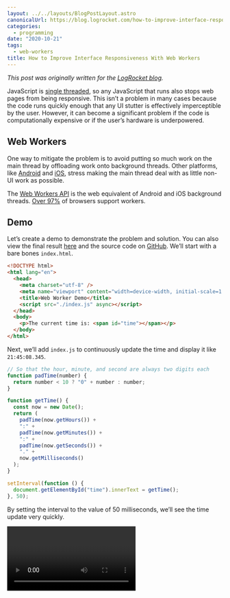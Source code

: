 ```yaml
---
layout: ../../layouts/BlogPostLayout.astro
canonicalUrl: https://blog.logrocket.com/how-to-improve-interface-responsiveness-with-web-workers/
categories:
  - programming
date: "2020-10-21"
tags:
  - web-workers
title: How to Improve Interface Responsiveness With Web Workers
---
```


*This post was originally written for the [LogRocket
blog](https://blog.logrocket.com/how-to-improve-interface-responsiveness-with-web-workers/).*

JavaScript is [single
threaded](https://en.wikipedia.org/wiki/Thread_(computing)#Single_threading), so
any JavaScript that runs also stops web pages from being responsive. This isn’t
a problem in many cases because the code runs quickly enough that any UI stutter
is effectively imperceptible by the user. However, it can become a significant
problem if the code is computationally expensive or if the user’s hardware is
underpowered.

## Web Workers

One way to mitigate the problem is to avoid putting so much work on the main
thread by offloading work onto background threads. Other platforms, like
[Android](https://developer.android.com/guide/components/processes-and-threads)
and
[iOS](https://developer.apple.com/documentation/xcode/improving_your_app_s_performance/improving_app_responsiveness),
stress making the main thread deal with as little non-UI work as possible.

The [Web Workers
API](https://developer.mozilla.org/en-US/docs/Web/API/Web_Workers_API) is the
web equivalent of Android and iOS background threads. [Over
97%](https://caniuse.com/#feat=webworkers) of browsers support workers.

## Demo

Let’s create a demo to demonstrate the problem and solution. You can also view
the final result [here](https://www.islamvalley.com/web-worker-demo) and the source
code on [GitHub](https://github.com/recdata/web-worker-demo). We’ll start with a
bare bones `index.html`.

```html
<!DOCTYPE html>
<html lang="en">
  <head>
    <meta charset="utf-8" />
    <meta name="viewport" content="width=device-width, initial-scale=1.0" />
    <title>Web Worker Demo</title>
    <script src="./index.js" async></script>
  </head>
  <body>
    <p>The current time is: <span id="time"></span></p>
  </body>
</html>
```

Next, we’ll add `index.js` to continuously update the time and display it like
`21:45:08.345`.

```javascript
// So that the hour, minute, and second are always two digits each
function padTime(number) {
  return number < 10 ? "0" + number : number;
}

function getTime() {
  const now = new Date();
  return (
    padTime(now.getHours()) +
    ":" +
    padTime(now.getMinutes()) +
    ":" +
    padTime(now.getSeconds()) +
    "." +
    now.getMilliseconds()
  );
}

setInterval(function () {
  document.getElementById("time").innerText = getTime();
}, 50);
```

By setting the interval to the value of 50 milliseconds, we’ll see the time
update very quickly.

<Video imgurId="WbgtgYL" />

### Setting up a Server

Next, we’ll start a Node.js project with either `npm init` or `yarn init` and
install [Parcel](https://parceljs.org/). The first reason we want to use Parcel
is that [in Chrome, workers need to be served](https://parceljs.org/) rather
than loaded from a local file. So when we add a worker later, we wouldn’t be
able to just open `index.html` if we’re using Chrome. The second reason is that
Parcel has built-in web worker support that requires no configuration for our
demo. Other bundlers like [Webpack](https://webpack.js.org/) would require [more
setup](https://webpack.js.org/loaders/worker-loader/).

I suggest adding a start command to `package.json`.

```json
{
  "scripts": {
    "start": "parcel serve index.html --open"
  }
}
```

This will let you run `npm start` or `yarn start` to build the files, start a
server, open the page in your browser, and automatically update the page when
you change the source files.

### Image-q

Now let’s add something that’s computationally expensive. We’ll install
[image-q](https://github.com/ibezkrovnyi/image-quantization), an image
[quantization](https://en.wikipedia.org/wiki/Color_quantization) library that
we’ll use to calculate the main colors of a given image, creating a color
palette from the image. Here’s an example.

![color palette example](https://i.imgur.com/wnE6IsO.jpg)

Let’s update the `body`.

```html
<body>
  <div class="center">
    <p>The current time is: <span id="time"></span></p>

    <form id="image-url-form">
      <label for="image-url">Direct image URL</label>
      <input
        type="url"
        name="url"
        value="https://upload.wikimedia.org/wikipedia/commons/1/1f/Grapsus_grapsus_Galapagos_Islands.jpg"
      />
      <input type="submit" value="Generate Color Palette" />
      <p id="error-message"></p>
    </form>
  </div>

  <div id="loader-wrapper" class="center">
    <div id="loader"></div>
  </div>

  <div id="colors-wrapper" class="center">
    <div id="color-0" class="color"></div>
    <div id="color-1" class="color"></div>
    <div id="color-2" class="color"></div>
    <div id="color-3" class="color"></div>
  </div>

  <a class="center" id="image-link" target="_blank">
    <img id="image" crossorigin="anonymous" />
  </a>
</body>
```

So we’re adding a form that takes a direct link to an image. Then we have a
loader to display a spinning animation during processing. We’ll adapt [this
CodePen](https://codepen.io/mandelid/pen/vwKoe) to implement it. We also have
four divs that we’ll use to display the color palette. Finally, we’ll display
the image itself.

Add some inline styles to the `head`. This includes a [CSS
animation](https://developer.mozilla.org/en-US/docs/Web/CSS/CSS_Animations/Using_CSS_animations)
for the spinning loader.

```css
<style type="text/css">
  .center {
    display: block;
    margin: 0 auto;
    max-width: max-content;
  }

  form {
    margin-top: 25px;
    margin-bottom: 25px;
  }

  input[type="url"] {
    display: block;
    padding: 5px;
    width: 320px;
  }

  form * {
    margin-top: 5px;
  }

  #error-message {
    display: none;
    background-color: #f5e4e4;
    color: #b22222;
    border-radius: 5px;
    margin-top: 10px;
    padding: 10px;
  }

  .color {
    width: 80px;
    height: 80px;
    display: inline-block;
  }

  img {
    max-width: 90vw;
    max-height: 500px;
    margin-top: 25px;
  }

  #image-link {
    display: none;
  }

  #loader-wrapper {
    display: none;
  }

  #loader {
    width: 50px;
    height: 50px;
    border: 3px solid #d3d3d3;
    border-radius: 50%;
    border-top-color: green;
    animation: spin 1s ease-in-out infinite;
    -webkit-animation: spin 1s ease-in-out infinite;
  }

  @keyframes spin {
    to {
      -webkit-transform: rotate(360deg);
    }
  }
  @-webkit-keyframes spin {
    to {
      -webkit-transform: rotate(360deg);
    }
  }

  #error-message {
    display: none;
    background-color: #f5e4e4;
    color: #b22222;
    border-radius: 5px;
    margin-top: 10px;
    padding: 10px;
  }
</style>
```

Update `index.js`.

```javascript
import * as iq from "image-q";

// Previous code for updating the time

function setPalette(points) {
  points.forEach(function (point, index) {
    document.getElementById("color-" + index).style.backgroundColor =
      "rgb(" + point.r + "," + point.g + "," + point.b + ")";
  });

  document.getElementById("loader-wrapper").style.display = "none";
  document.getElementById("colors-wrapper").style.display = "block";
  document.getElementById("image-link").style.display = "block";
}

function handleError(message) {
  const errorMessage = document.getElementById("error-message");
  errorMessage.innerText = message;
  errorMessage.style.display = "block";
  document.getElementById("loader-wrapper").style.display = "none";
  document.getElementById("image-link").style.display = "none";
}

document
  .getElementById("image-url-form")
  .addEventListener("submit", function (event) {
    event.preventDefault();

    const url = event.target.elements.url.value;
    const image = document.getElementById("image");

    image.onload = function () {
      document.getElementById("image-link").href = url;

      const canvas = document.createElement("canvas");
      canvas.width = image.naturalWidth;
      canvas.height = image.naturalHeight;
      const context = canvas.getContext("2d");
      context.drawImage(image, 0, 0);
      const imageData = context.getImageData(
        0,
        0,
        image.naturalWidth,
        image.naturalHeight
      );

      const pointContainer = iq.utils.PointContainer.fromImageData(imageData);
      const palette = iq.buildPaletteSync([pointContainer], { colors: 4 });
      const points = palette._pointArray;
      setPalette(points);
    };

    image.onerror = function () {
      handleError("The image failed to load. Please double check the URL.");
    };

    document.getElementById("error-message").style.display = "none";
    document.getElementById("loader-wrapper").style.display = "block";
    document.getElementById("colors-wrapper").style.display = "none";
    document.getElementById("image-link").style.display = "none";

    image.src = url;
  });
```

The `setPalette` function sets the background colors of the color divs in order
to display the palette. We also have a `handleError` function in case the image
fails to load.

Then we listen for form submissions. Whenever we get a new submission, we set
the image element’s `onload` function to extract the image data in a format that
is suitable for `image-q`. So we [draw the image in a
canvas](https://developer.mozilla.org/en-US/docs/Web/API/Canvas_API) so that we
can retrieve an
[ImageData](https://developer.mozilla.org/en-US/docs/Web/API/ImageData) object.

We pass that object to `image-q`, and we call `iq.buildPaletteSync`, which is
the computationally expensive part. It returns four colors, which we pass to
`setPalette`.

We also hide and unhide elements as appropriate.

### The Problem

Try generating a color palette. Notice that while `image-q` is processing, the
time stops updating. If you try to click into the URL input, the UI also won’t
respond. However, the spinning animation might still work. The explanation is
that it’s possible for CSS animations to be handled by a [separate compositor
thread
instead](https://www.viget.com/articles/animation-performance-101-browser-under-the-hood/).

Here’s what it looks like.

<Video imgurId="HmJ95LY" />

On Firefox, the browser eventually displays a warning that a web page is slowing
down your browser.

![Firefox warning](https://i.imgur.com/ac5EAOu.png)

If you have a fast computer, the problem may not be as obvious because your CPU
can churn through the work quickly. To simulate a slower device, you can use
Chrome, which has a developer tools setting to throttle the CPU. Open the
performance tab and then its settings to reveal the option.

![Chrome CPU throttling option](https://i.imgur.com/qZuJmYw.png)

### Adding a Worker

To fix the unresponsive UI, let’s use a worker. First we’ll add a checkbox to
the form to indicate if the site should use the worker or not. Add this HTML
before the submission input.

```html
<input type="checkbox" name="worker" />
<label for="worker"> Use worker</label>
<br />
```

Next, we’ll set up the worker in `index.js`. Even though there is widespread
browser support for workers, let’s add a feature detection check with `if
(window.Worker)` just in case.

```javascript
let worker;
if (window.Worker) {
  worker = new Worker("worker.js");
  worker.onmessage = function (message) {
    setPalette(message.data.points);
  };
}
```

The
[onmessage](https://developer.mozilla.org/en-US/docs/Web/API/Worker/onmessage)
method is how we’ll receive data from the worker.

Then we’ll change the image `onload` handler to use the worker when the checkbox
is checked.

```javascript
// From before
const imageData = context.getImageData(
    0,
    0
    image.naturalWidth,
    image.naturalHeight
);

if (event.target.elements.worker.checked) {
    if (worker) {
        worker.postMessage({ imageData });
    } else {
        handleError("Your browser doesn't support Web Workers.");
    }
    return;
}

// From before
const pointContainer = iq.utils.PointContainer.fromImageData(imageData);
```

The worker’s
[postMessage](https://developer.mozilla.org/en-US/docs/Web/API/Worker/postMessage)
method is how we send data to the worker.

Lastly, we need to create the worker itself in `worker.js`.

```javascript
import * as iq from "image-q";

onmessage = function (e) {
  const pointContainer = iq.utils.PointContainer.fromImageData(
    e.data.imageData
  );
  const palette = iq.buildPaletteSync([pointContainer], { colors: 4 });
  postMessage({ points: palette._pointArray });
};
```

Note that we’re still using `onmessage` and `postMessage`, but now `onmessage`
receives a message from `index.js`, and `postMessage` sends a message to
`index.js`.

Try generating a palette with the worker, and you should see that the time keeps
updating during the processing. The form also remains interactive instead of
freezing. Here’s what it should look like.

<Video imgurId="EER1Snx" />

## Conclusion

Web workers are an effective way to make websites feel more responsive,
especially when the website is more like an application rather than a display of
mostly static data. As we’ve seen, setting up a worker can also be fairly
straightforward, so identifying CPU-intensive code and moving it to a worker can
be an easy win.

Workers do have restrictions, the main one being that they don’t have access to
the
[DOM](https://developer.mozilla.org/en-US/docs/Web/API/Document_Object_Model).
The general mindset should be to try to let the main thread focus on the UI as
much as possible, including updating the DOM, while moving expensive work to
workers. By doing this when it makes sense, you can give your users an interface
that doesn’t freeze and is consistently enjoyable to use.
